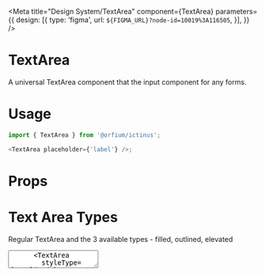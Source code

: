 
<Meta
    title="Design System/TextArea"
    component={TextArea}
    parameters={{
            design: [{
                type: 'figma',
                url: `${FIGMA_URL}?node-id=10019%3A116505`,
            }],
        }} />

# TextArea

A universal TextArea component that the input component for any forms.

# Usage

```js
import { TextArea } from '@orfium/ictinus';

<TextArea placeholder={'label'} />;
```

# Props

<Props of={TextArea} />

# Text Area Types

Regular TextArea and the 3 available types - filled, outlined, elevated

<Preview>
  <Story name="Text Area Types">
    <Stack>
      <TextArea
        styleType={'filled'}
        placeholder={'placeholder here'}
      />
      <TextArea
        styleType={'outlined'}
        placeholder={'placeholder here'}
      />
      <TextArea
        styleType={'elevated'}
        placeholder={'placeholder here'}
      />
    </Stack>
  </Story>
</Preview>

# Text Area Sizing

Regular TextArea and how to change size with cols and rows

<Preview>
  <Story name="Text Area Sizes">
    <Stack>
      <TextArea
        placeholder={'Label'}
        styleType={'outlined'}
        cols={10}
        rows={10}
      />
      <TextArea
        placeholder={'Label'}
        styleType={'outlined'}
        cols={35}
        rows={20}
      />
    </Stack>
  </Story>
</Preview>

# TextArea disabled with label
Regular TextArea disabled with label

<Preview>
  <Story name="TextArea disabled with label">
    <Stack>
      <TextArea
        disabled
        placeholder={'Label'}
        styleType={'filled'}
      />
      <TextArea
        disabled
        placeholder={'Label'}
        styleType={'outlined'}
      />
      <TextArea
        disabled
        placeholder={'Label'}
        styleType={'elevated'}
      />
    </Stack>
  </Story>
</Preview>

# TextArea with Label and Statuses

Regular TextArea with Label and Statuses. Error and Hint are shown below for all 3 types filled, outlined, elevated

<Preview>
  <Story name="TextArea with label and statuses" parameters={{ decorators: [withKnobs] }}>
    <Stack>
      <Stack>
        <TextArea
          hintMsg={text('custom error message', 'Error in Text Area')}
          placeholder={'Label'}
          status={'error'}
          styleType={'filled'}
        />
        <TextArea
          hintMsg={text('custom error message', 'Error in Text Area')}
          placeholder={'Label'}
          status={'error'}
          styleType={'outlined'}
        />
        <TextArea
          hintMsg={text('custom error message', 'Error in Text Area')}
          placeholder={'Label'}
          status={'error'}
          styleType={'elevated'}
        />
      </Stack>
      <Stack>
        <TextArea
          hintMsg={text('custom error message', 'Error in Text Area')}
          placeholder={'Label'}
          status={'hint'}
          styleType={'filled'}
        />
        <TextArea
          hintMsg={text('custom error message', 'Error in Text Area')}
          placeholder={'Label'}
          status={'hint'}
          styleType={'outlined'}
        />
        <TextArea
          hintMsg={text('custom error message', 'Error in Text Area')}
          placeholder={'Label'}
          status={'hint'}
          styleType={'elevated'}
        />
      </Stack>
    </Stack>
  </Story>
</Preview>

# Text Area with KNOBS

Regular Text Area with KNOBS

<Preview>
  <Story name="Text Area with KNOBS" parameters={{ decorators: [withKnobs] }}>
    <Stack>
      <TextArea
        placeholder={text('Label', 'Label')}
        disabled={boolean('Disabled', false)}
        styleType={select('Style', ['filled', 'outlined', 'elevated'], 'filled')}
        hintMsg={text('custom hint message', 'Hint in Text Area')}
        status={select('status', ['hint', 'error', 'normal'], 'normal')}
      />
    </Stack>
  </Story>
</Preview>
